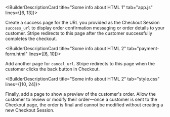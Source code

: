 <IBuilderDescriptionCard title="Some info about HTML 1" tab="app.js" lines={[6, 13]}>

Create a success page for the URL you provided as the Checkout Session `success_url` to display order confirmation messaging or order details to your customer. Stripe redirects to this page after the customer successfully completes the checkout.

</IBuilderDescriptionCard>

<IBuilderDescriptionCard title="Some info about HTML 2" tab="payment-form.html" lines={[6, 10]}>

Add another page for `cancel_url`. Stripe redirects to this page when the customer clicks the back button in Checkout.

</IBuilderDescriptionCard>

<IBuilderDescriptionCard title="Some info about HTML 2" tab="style.css" lines={[10, 24]}>

Finally, add a page to show a preview of the customer's order. Allow the customer to review or modify their order—once a customer is sent to the Checkout page, the order is final and cannot be modified without creating a new Checkout Session.

</IBuilderDescriptionCard>